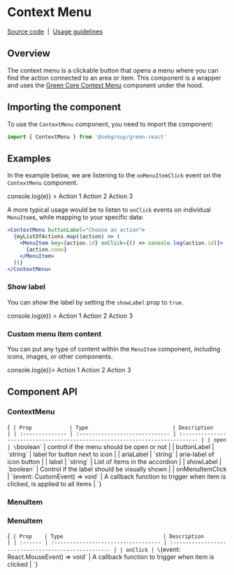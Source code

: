 
<Meta title="Components/Context Menu" component={ContextMenu} />

# Context Menu

[Source code](https://github.com/seb-oss/green/tree/main/libs/react/src/lib/context-menu)
&nbsp;|&nbsp;
[Usage guidelines](https://designlibrary.sebgroup.com/components/component-moremenu)

## Overview

The context menu is a clickable button that opens a menu where you can find the action connected to an area or item. This component is a wrapper and uses the [Green Core Context Menu](https://github.com/seb-oss/green/tree/main/libs/core/src/components/context-menu) component under the hood.

## Importing the component

To use the `ContextMenu` component, you need to import the component:

```jsx
import { ContextMenu } from '@sebgroup/green-react'
```

## Examples

In the example below, we are listening to the `onMenuItemClick` event on the `ContextMenu` component.

<Canvas>
  <ContextMenu
    buttonLabel="Choose an action"
    onMenuItemClick={(e) => console.log(e)}
  >
    <MenuItem>Action 1</MenuItem>
    <MenuItem>Action 2</MenuItem>
    <MenuItem>Action 3</MenuItem>
  </ContextMenu>
</Canvas>

A more typical usage would be to listen to `onClick` events on individual `MenuItem`s, while mapping to your specific data:

```jsx
<ContextMenu buttonLabel="Choose an action">
  {myListOfActions.map((action) => (
    <MenuItem key={action.id} onClick={() => console.log(action.id)}>
      {action.name}
    </MenuItem>
  ))}
</ContextMenu>
```

### Show label

You can show the label by setting the `showLabel` prop to `true`.

<Canvas>
  <ContextMenu
    showLabel
    buttonLabel="Choose an action"
    onMenuItemClick={(e) => console.log(e)}
  >
    <MenuItem>Action 1</MenuItem>
    <MenuItem>Action 2</MenuItem>
    <MenuItem>Action 3</MenuItem>
  </ContextMenu>
</Canvas>

### Custom menu item content

You can put any type of content within the `MenuItem` component, including icons, images, or other components.

<Canvas>
  <ContextMenu label="Choose an action" onMenuItemClick={(e) => console.log(e)}>
    <MenuItem>Action 1</MenuItem>
    <MenuItem>Action 2</MenuItem>
    <MenuItem>Action 3</MenuItem>
  </ContextMenu>
</Canvas>

## Component API

### ContextMenu

<Markdown>{`
| Prop            | Type                           | Description                                                                  |
| :-------------- | :----------------------------- | :--------------------------------------------------------------------------- |
| open            | \`boolean\`                      | control if the menu should be open or not                                    |
| buttonLabel     | \`string\`                       | label for button next to icon                                                |
| ariaLabel       | \`string\`                       | aria-label of icon button                                                    |
| label           | \`string\`                       | List of items in the accordion                                               |
| showLabel       | \`boolean\`                      | Control if the label should be visually shown                                |
| onMenuItemClick | \`(event: CustomEvent) => void\` | A callback function to trigger when item is clicked, is applied to all items |
`}</Markdown>

### MenuItem

### MenuItem

<Markdown>{`
| Prop    | Type                                | Description                                         |
| :------ | :---------------------------------- | :-------------------------------------------------- |
| onClick | \`(event: React.MouseEvent) => void\` | A callback function to trigger when item is clicked |
`}</Markdown>
